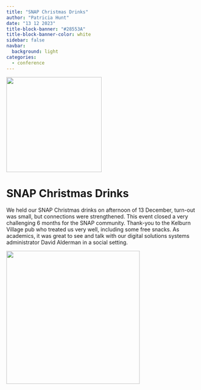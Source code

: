 ```yaml
---
title: "SNAP Christmas Drinks"
author: "Patricia Hunt"
date: "13 12 2023"
title-block-banner: "#28553A"
title-block-banner-color: white
sidebar: false
navbar:
  background: light
categories: 
  - conference
---
```

<style>
.quarto-title > h1.title {
  padding-left: 191px;
}
</style>

![](kelburn_pub.png){height=250 fig-align="center"}

<h1>SNAP Christmas Drinks</h1>

We held our SNAP Christmas drinks on afternoon of 13 December, turn-out was small, but connections were strengthened.  This event closed a very challenging 6 months for the SNAP community.  Thank-you to the Kelburn Village pub who treated us very well, including some free snacks.  As academics, it was great to see and talk with our digital solutions systems administrator David Alderman in a social setting.
 
![](raapoi_admins.png){height=350 fig-align="center"}
